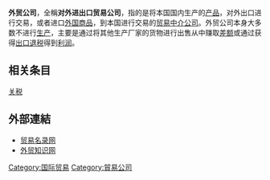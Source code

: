{{Expand|time=2010-10-17}}
'''外贸公司'''，全稱'''对外进出口贸易公司'''，指的是将本国国内生产的[[产品|产品]]，对外出口进行交易，或者进口[[外国商品|外国商品]]，到本国进行交易的[[贸易|贸易]][[中介公司|中介公司]]。外贸公司本身大多数不进行[[生产|生产]]，主要是通过将其他生产厂家的货物进行出售从中赚取[[差额|差额]]或通过获得[[出口退税|出口退税]]得到[[利润|利润]]。

==相关条目==
[[关税|关税]]

==外部連結==
*[https://web.archive.org/web/20101029164133/http://www.trade-list.com/ 贸易名录网]
*[https://web.archive.org/web/20081216021810/http://www.rfqy.net/ 外贸知识网]

{{经济学小作品}}

[[Category:国际贸易|Category:国际贸易]]
[[Category:貿易公司|Category:貿易公司]]